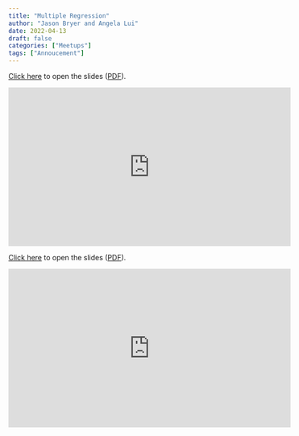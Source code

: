 ```yaml
---
title: "Multiple Regression"
author: "Jason Bryer and Angela Lui"
date: 2022-04-13
draft: false
categories: ["Meetups"]
tags: ["Annoucement"]
---
```



[Click here](/slides/09-Multiple_Regression.html#1) to open the slides ([PDF](/slides/09-Multiple_Regression.pdf)).

<iframe width="560" height="315" src="https://www.youtube.com/embed/peO4ZsxR3G0" title="YouTube video player" frameborder="0" allow="accelerometer; autoplay; clipboard-write; encrypted-media; gyroscope; picture-in-picture" allowfullscreen></iframe>

<!--more-->

[Click here](/slides/09-Multiple_Regression.html#1) to open the slides ([PDF](/slides/09-Multiple_Regression.pdf)).

<iframe width="560" height="315" src="https://www.youtube.com/embed/peO4ZsxR3G0" title="YouTube video player" frameborder="0" allow="accelerometer; autoplay; clipboard-write; encrypted-media; gyroscope; picture-in-picture" allowfullscreen></iframe>



